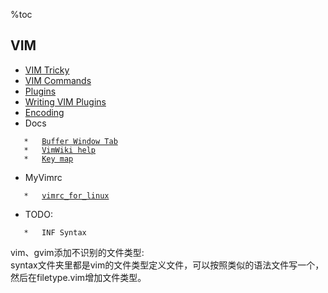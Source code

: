 %toc
== VIM ==
*   [[VIM Tricky]]
*   [[VIM Commands]] 
*   [[Plugins]]
*   [[Writing VIM Plugins]]
*   [[Encoding]]
*   Docs
    *   [[http://blog.sanctum.geek.nz/buffers-windows-tabs/|Buffer Window Tab]]
    *   [[file:///F:/Wiki/wiki2_html/Vimwiki1.1.1QR.pdf|VimWiki help]]
    *   [[http://vim.wikia.com/wiki/Mapping_keys_in_Vim_-_Tutorial_(Part_1)|Key map]]
*   MyVimrc
    *   [[vimrc_for_linux]] 
*   TODO:
    *   INF Syntax


vim、gvim添加不识别的文件类型:
<br>syntax文件夹里都是vim的文件类型定义文件，可以按照类似的语法文件写一个，然后在filetype.vim增加文件类型。
